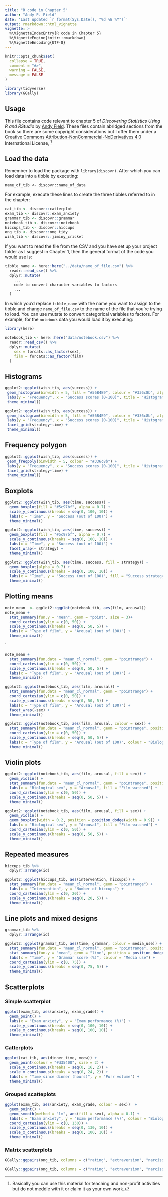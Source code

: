 ```yaml
---
title: "R code in Chapter 5"
author: "Andy P. Field"
date: 'Last updated `r format(Sys.Date(), "%d %B %Y")`'
output: rmarkdown::html_vignette
vignette: >
  %\VignetteIndexEntry{R code in Chapter 5}
  %\VignetteEngine{knitr::rmarkdown}
  %\VignetteEncoding{UTF-8}
---
```


```r
knitr::opts_chunk$set(
  collapse = TRUE,
  comment = "#>",
  warning = FALSE,
  message = FALSE
)
```

```r
library(tidyverse)
library(GGally)
```

## Usage

This file contains code relevant to chapter 5 of *Discovering Statistics Using R and RStudio* by [Andy Field](https://www.discoveringstatistics.com/). These files contain abridged sections from the book so there are some copyright considerations but I offer them under a [Creative Commons Attribution-NonCommercial-NoDerivatives 4.0 International License](http://creativecommons.org/licenses/by-nc-nd/4.0/), ^[Basically you can use this material for teaching and non-profit activities but do not meddle with it or claim it as your own work.]

## Load the data

Remember to load the package with `library(discovr)`. After which you can load data into a tibble by executing:

`name_of_tib <- discovr::name_of_data`

For example, execute these lines to create the three tibbles referred to in the chapter:

```r
cat_tib <- discovr::catterplot
exam_tib <- discovr::exam_anxiety
grammar_tib <- discovr::grammar
notebook_tib <- discovr::notebook
hiccups_tib <- discovr::hiccups
ong_tib <- discovr::ong_tidy
wish_tib <- discovr::jiminy_cricket
```

If you want to read the file from the CSV and you have set up your project folder as I suggest in Chapter 1, then the general format of the code you would use is:

```r
tibble_name <- here::here("../data/name_of_file.csv") %>%
  readr::read_csv() %>%
  dplyr::mutate(
    ...
    code to convert character variables to factors
    ...
  )
```

In which you'd replace `tibble_name` with the name you want to assign to the tibble and change `name_of_file.csv` to the name of the file that you're trying to load. You can use mutate to convert categorical variables to factors. For example, for the `notebook` data you would load it by executing:

```r
library(here)

notebook_tib <- here::here("data/notebook.csv") %>%
  readr::read_csv() %>%
  dplyr::mutate(
    sex = forcats::as_factor(sex),
    film = forcats::as_factor(film)
  )
```


## Histograms

```r
ggplot2::ggplot(wish_tib, aes(success)) +
 geom_histogram(binwidth = 5, fill = "#56B4E9", colour = "#336c8b", alpha = 0.2) +
 labs(y = "Frequency", x = "Success scores (0-100)", title = "Histogram of success scores") +
 theme_minimal()
```


```r
ggplot2::ggplot(wish_tib, aes(success)) +
 geom_histogram(binwidth = 5, fill = "#56B4E9", colour = "#336c8b", alpha = 0.2) +
 labs(y = "Frequency", x = "Success scores (0-100)", title = "Histogram of success scores") +
 facet_grid(strategy~time) +
 theme_minimal()
```

## Frequency polygon

```r
ggplot2::ggplot(wish_tib, aes(success)) +
 geom_freqpoly(binwidth = 5, colour = "#336c8b") +
 labs(y = "Frequency", x = "Success scores (0-100)", title = "Histogram of success scores") +
 facet_grid(strategy~time) +
 theme_minimal()
```

## Boxplots

```r
ggplot2::ggplot(wish_tib, aes(time, success)) +
  geom_boxplot(fill = "#5c97bf", alpha = 0.7) +
  scale_y_continuous(breaks = seq(0, 100, 10)) +
  labs(x = "Time", y = "Success (out of 100)") +
  theme_minimal()
```

```r
ggplot2::ggplot(wish_tib, aes(time, success)) +
  geom_boxplot(fill = "#5c97bf", alpha = 0.7) +
  scale_y_continuous(breaks = seq(0, 100, 10)) +
  labs(x = "Time", y = "Success (out of 100)") +
  facet_wrap(~ strategy) +
  theme_minimal()
```

```r
ggplot2::ggplot(wish_tib, aes(time, success, fill = strategy)) +
  geom_boxplot(alpha = 0.7) +
  scale_y_continuous(breaks = seq(0, 100, 10)) +
  labs(x = "Time", y = "Success (out of 100)", fill = "Success strategy") +
  theme_minimal()
```

## Plotting means

```r
note_mean  <- ggplot2::ggplot(notebook_tib, aes(film, arousal))
note_mean +
  stat_summary(fun.y = "mean", geom = "point", size = 3)+
  coord_cartesian(ylim = c(0, 50)) +
  scale_y_continuous(breaks = seq(0, 50, 5)) +
  labs(x = "Type of film", y = "Arousal (out of 100)") +
  theme_minimal()
```

`
```r
note_mean +
  stat_summary(fun.data = "mean_cl_normal", geom = "pointrange") +
  coord_cartesian(ylim = c(0, 50)) +
  scale_y_continuous(breaks = seq(0, 50, 5)) +
  labs(x = "Type of film", y = "Arousal (out of 100)") +
  theme_minimal()
```

```r
ggplot2::ggplot(notebook_tib, aes(film, arousal)) +
  stat_summary(fun.data = "mean_cl_normal", geom = "pointrange") +
  coord_cartesian(ylim = c(0, 50)) +
  scale_y_continuous(breaks = seq(0, 50, 5)) +
  labs(x = "Type of film", y = "Arousal (out of 100)") +
  facet_wrap(~sex) +
  theme_minimal()
```

```r
ggplot2::ggplot(notebook_tib, aes(film, arousal, colour = sex)) +
  stat_summary(fun.data = "mean_cl_normal", geom = "pointrange", position = position_dodge(width = 0.5)) +
  coord_cartesian(ylim = c(0, 50)) +
  scale_y_continuous(breaks = seq(0, 50, 5)) +
  labs(x = "Type of film", y = "Arousal (out of 100)", colour = "Biological sex") +
  theme_minimal()
```

## Violin plots

```r
ggplot2::ggplot(notebook_tib, aes(film, arousal, fill = sex)) +
  geom_violin() +
  stat_summary(fun.data = "mean_cl_normal", geom = "pointrange", position = position_dodge(width = 0.9)) +
  labs(x = "Biological sex", y = "Arousal", fill = "Film watched") +
  coord_cartesian(ylim = c(0, 50)) +
  scale_y_continuous(breaks = seq(0, 50, 5)) +
  theme_minimal()
```

```r
ggplot2::ggplot(notebook_tib, aes(film, arousal, fill = sex)) +
  geom_violin() +
  geom_boxplot(width = 0.2, position = position_dodge(width = 0.9)) +
  labs(x = "Biological sex", y = "Arousal", fill = "Film watched") +
  coord_cartesian(ylim = c(0, 50)) +
  scale_y_continuous(breaks = seq(0, 50, 5)) +
  theme_minimal()
```

## Repeated measures

```r
hiccups_tib %>% 
  dplyr::arrange(id)
```

```r
ggplot2::ggplot(hiccups_tib, aes(intervention, hiccups)) +
  stat_summary(fun.data = "mean_cl_normal", geom = "pointrange") +
  labs(x = "Intervention", y = "Number of hiccups") +
  coord_cartesian(ylim = c(0, 20)) +
  scale_y_continuous(breaks = seq(0, 20, 5)) +
  theme_minimal()
```

## Line plots and mixed designs

```r
grammar_tib %>% 
  dplyr::arrange(id)
```

```r
ggplot2::ggplot(grammar_tib, aes(time, grammar, colour = media_use)) +
  stat_summary(fun.data = "mean_cl_normal", geom = "pointrange", position = position_dodge(width = 0.05)) +
  stat_summary(fun.y = "mean", geom = "line", position = position_dodge(width = 0.05), aes(group = media_use)) +
  labs(x = "Time", y = "Grammar score (%)", colour = "Media use") +
  coord_cartesian(ylim = c(0, 75)) +
  scale_y_continuous(breaks = seq(0, 75, 5)) +
  theme_minimal()
```


## Scatterplots

### Simple scatterplot

```r
ggplot(exam_tib, aes(anxiety, exam_grade)) +
  geom_point() +
  labs(x = "Exam anxiety", y = "Exam performance (%)") +
  scale_y_continuous(breaks = seq(0, 100, 10)) +
  scale_x_continuous(breaks = seq(0, 100, 10)) +
  theme_minimal()
```

### Catterplots

```r
ggplot(cat_tib, aes(dinner_time, meow)) +
  geom_point(colour = "#d35400", size = 2) +
  scale_y_continuous(breaks = seq(0, 16, 2)) +
  scale_x_continuous(breaks = seq(0, 24, 2)) +
  labs(x = "Time since dinner (hours)", y = "Purr volume") +
  theme_minimal()
```

### Grouped scatteplots

```r
ggplot(exam_tib, aes(anxiety, exam_grade, colour = sex))  +
  geom_point() +
  geom_smooth(method = "lm", aes(fill = sex), alpha = 0.1) +
  labs(x = "Exam anxiety", y = "Exam performance (%)", colour = "Biological sex", fill = "Biological sex") +
  coord_cartesian(ylim = c(0, 130)) +
  scale_y_continuous(breaks = seq(0, 130, 10)) +
  scale_x_continuous(breaks = seq(0, 100, 10)) +
  theme_minimal()
```

### Matrix scatterplots

```r
GGally::ggpairs(ong_tib, columns = c("rating", "extraversion", "narcissism"))
```

```r
GGally::ggpairs(ong_tib, columns = c("rating", "extraversion", "narcissism"), mapping = aes(colour = rating_type, alpha = 0.1)) + theme_minimal()
```



